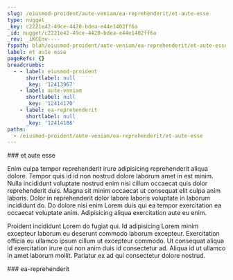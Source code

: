 ```yaml
---
slug: /eiusmod-proident/aute-veniam/ea-reprehenderit/et-aute-esse
type: nugget
_key: c2221e42-49ce-4420-bdea-e44e1402ff6a
_id: nugget/c2221e42-49ce-4420-bdea-e44e1402ff6a
_rev: _iKCEnv----
fspath: blah/eiusmod-proident/aute-veniam/ea-reprehenderit/et-aute-esse.md
label: et aute esse
pageRefs: {}
breadcrumbs:
  - - label: eiusmod-proident
      shortlabel: null
      _key: '12413967'
    - label: aute-veniam
      shortlabel: null
      _key: '12414170'
    - label: ea-reprehenderit
      shortlabel: null
      _key: '12414186'
paths:
  - /eiusmod-proident/aute-veniam/ea-reprehenderit/et-aute-esse
---
```


<NuggetArea>
<Nugget slug="/eiusmod-proident/aute-veniam/ea-reprehenderit/et-aute-esse" type="nugget" _key="c2221e42-49ce-4420-bdea-e44e1402ff6a" _id="nugget/c2221e42-49ce-4420-bdea-e44e1402ff6a" _rev="_iKCEnv----" fspath="blah/eiusmod-proident/aute-veniam/ea-reprehenderit/et-aute-esse.md" label="et aute esse" paths="/eiusmod-proident/aute-veniam/ea-reprehenderit/et-aute-esse">
<NuggetBody>
### et aute esse

Enim culpa tempor reprehenderit irure adipisicing reprehenderit aliqua dolore. Tempor quis id id non nostrud dolore laborum amet in est minim. Nulla incididunt voluptate nostrud enim nisi cillum occaecat quis dolor reprehenderit duis. Magna sit minim occaecat ut consequat elit culpa anim laboris. Dolor in reprehenderit dolor labore laboris voluptate in laborum incididunt do. Do dolore nisi enim Lorem duis qui ea tempor exercitation ea occaecat voluptate anim. Adipisicing aliqua exercitation aute eu enim.

Proident incididunt Lorem do fugiat qui. Id adipisicing Lorem minim excepteur laborum eu deserunt commodo laborum excepteur. Exercitation officia eu ullamco ipsum cillum ut excepteur commodo. Ut consequat aliqua id exercitation irure qui non anim duis id consectetur ad. Aliqua id ut ullamco in amet laborum mollit. Pariatur ex ad qui consectetur dolore nostrud.

</NuggetBody>
<Breadcrumbs>
<Crumbs>
<Crumb _key="12413967" label="eiusmod-proident" /><Crumb _key="12414170" label="aute-veniam" /><Crumb _key="12414186" label="ea-reprehenderit" />
</Crumbs>
</Breadcrumbs>
</Nugget>

<NuggetsInbound>
</NuggetsInbound>
<NuggetsOutbound>
</NuggetsOutbound>
</NuggetArea>
<PassagesInbound>
<Passage direction="inbound" type="passage" _key="12414186" _id="passage/12414186" _rev="_iKCEnu6--A" label="ea-reprehenderit" passage="ea-reprehenderit" fspath="blah/eiusmod-proident/aute-veniam/ea-reprehenderit" paths="/eiusmod-proident/aute-veniam/ea-reprehenderit" slug="/eiusmod-proident/aute-veniam/ea-reprehenderit">
<NuggetBody>
### ea-reprehenderit

</NuggetBody>
<Breadcrumbs>
<Crumbs>
<Crumb _key="12413967" label="eiusmod-proident" /><Crumb _key="12414170" label="aute-veniam" />
</Crumbs>
</Breadcrumbs>
</Passage>

</PassagesInbound>
<PassagesOutbound>
</PassagesOutbound>